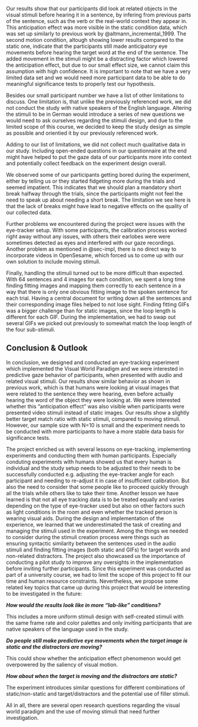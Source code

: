 Our results show that our participants did look at related objects in the visual stimuli before hearing it in a sentence, by infering from previous parts of the sentence, such as the verb or the real-world context they appear in. This anticipation effect was more visible in the static condition data, which was set up similarly to previous work by @altmann_incremental_1999. The second motion condition, altough showing lower results compared to the static one, indicate that the participants still made anticipatory eye movements before hearing the target word at the end of the sentence. The added movement in the stimuli might be a distracting factor which lowered the anticipation effect, but due to our small effect size, we cannot claim this assumption with high confidence.
It is important to note that we have a very limited data set and we would need more participant data to be able to do meaningful significance tests to properly test our hypothesis. </br>

Besides our small participant number we have a list of other limitations to discuss. 
One limitation is, that unlike the previously referenced work, we did not conduct the study with native speakers of the English language. Altering the stimuli to be in German would introduce a series of new questions we would need to ask ourselves regarding the stimuli design, and due to the limited scope of this course, we decided to keep the study design as simple as possible and orientied it by our previously referenced work.

Adding to our list of limitations, we did not collect much qualitative data in our study. Including open-ended questions in our questionnaire at the end might have helped to put the gaze data of our participants more into context and potentially collect feedback on the experiment design overall. 

We observed some of our participants getting bored during the experiment, either by telling us or they started fidgeting more during the trials and seemed impatient. This indicates that we should plan a mandatory short break halfway through the trials, since the participants might not feel the need to speak up about needing a short break. The limitation we see here is that the lack of breaks might have lead to negative effects on the quality of our collected data. 

Further problems we encountered during the project were issues with the eye-tracker setup. With some participants, the calibration process worked right away without any issues, with others their earlobes were were sometimes detected as eyes and interfered with our gaze recordings. Another problem as mentioned in @sec-impl,  there is no direct way to incorporate videos in OpenSesame, which forced us to come up with our own solution to include moving stimuli. 

Finally, handling the stimuli turned out to be more difficult than expected. With 64 sentences and 4 images for each condition, we spent a long time finding fitting images and mapping them correctly to each sentence in a way that there is only one obvious fitting image to the spoken sentence for each trial. Having a central document for writing down all the sentences and their corresponding image files helped to not lose sight. Finding fitting GIFs was a bigger challenge than for static images, since the loop length is different for each GIF. During the implementation, we had to swap out several GIFs we picked out previously to somewhat match the loop length of the four sub-stimuli.




## Conclusion & Outlook

In conclusion, we designed and conducted an eye-tracking experiment which implemented the Visual World Paradigm and we were interested in predictive gaze behavior of participants, when presented with audio and related visual stimuli. Our results show similar behavior as shown in previous work, which is that humans were looking at visual images that were related to the sentence they were hearing, even before actually hearing the word of the object they were looking at. We were interested whether this "anticipation effect" was also visible when participants were presented video stimuli instead of static images. Our results show a slightly better target match ratio with static stimuli, compared to moving stimuli. However, our sample size with N=10 is small and the experiment needs to be conducted with more participants to have a more stable data basis for significance tests.


The project enriched us with several lessons on eye-tracking, implementing experiments and conducting them with human participants. Especially conduting experiments with humans showed us that every human is individual and the study setup needs to be adjusted to their needs to be successfully conducted e.g. adjusting the eye-tracker angle for each participant and needing to re-adjust it in case of insufficient calibration. But also the need to consider that some people like to proceed quickly through all the trials while others like to take their time. Another lesson we have learned is that not all eye tracking data is to be treated equally and varies depending on the type of eye-tracker used but also on other factors such as light conditions in the room and even whether the tracked person is wearing visual aids. 
During the design and implementation of the experience, we learned that we underestimated the task of creating and managing the stimuli used in the experiment. Among the things we needed to consider during the stimuli creation process were things such as ensuring syntactic similarity between the sentences used in the audio stimuli and finding fitting images (both static and GIFs) for target words and non-related distractors. The project also showcased us the importance of conducting a pilot study to improve any oversights in the implementation before inviting further participants. 
Since this experiment was conducted as part of a university course, we had to limit the scope of this project to fit our time and human resource constraints. Nevertheless, we propose some related key topics that came up during this project that would be interesting to be investigated in the future: </br>


<p style="text-align: left;">***How would the results look like in more "lab-like" conditions?***</p>
This includes a more uniform stimuli design with self-created stimuli with the same frame rate and color palettes and only inviting participants that are native speakers of the language used in the study.

<p style="text-align: left;">***Do people still make predictive eye movements when the target image is static and the distractors are moving?***</p>
This could show whether the anticipation effect phenomenon would get overpowered by the saliency of visual motion. 

<p style="text-align: left;">***How about when the target is moving and the distractors are static?***</p>

The experiment introduces similar questions for different combinations of static/non-static and target/distractors and the potential use of filler stimuli.

All in all, there are several open research questions regarding the visual world paradigm and the use of moving stimuli that need further investigation. 











